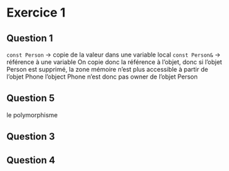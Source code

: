 # Exercice 1

## Question 1

`const Person` -> copie de la valeur dans une variable local
`const Person&` -> référence à une variable
On copie donc la référence à l'objet, donc si l'objet Person est supprimé, la zone mémoire n'est plus accessible à
partir de l'objet Phone
l'object Phone n'est donc pas owner de l'objet Person

## Question 5

le polymorphisme

## Question 3
## Question 4
